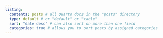 ```yaml
---
listing: 
  contents: posts # all Quarto docs in the "posts" directory 
  type: default # or "default" or "table"
  sort: "date desc" # can also sort on more than one field
  categories: true # allows you to sort posts by assigned categories 
---
```

